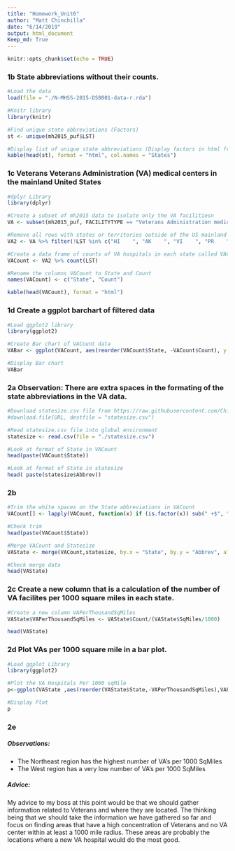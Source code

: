 ```yaml
---
title: "Homework_Unit6"
author: "Matt Chinchilla"
date: "6/14/2019"
output: html_document
Keep_md: True
---
```


```r
knitr::opts_chunk$set(echo = TRUE)
```

### 1b State abbreviations without their counts.
```r
#Load the data
load(file = "./N-MHSS-2015-DS0001-data-r.rda")

#Knitr library
library(knitr)

#Find unique state abbreviations (Factors)
st <- unique(mh2015_puf$LST)

#Display list of unique state abbreviations (Display factors in html friendly format)
kable(head(st), format = "html", col.names = "States")
```

### 1c Veterans Veterans Administration (VA) medical centers in the mainland United States

```r
#dplyr Library
library(dplyr)

#Create a subset of mh2015 data to isolate only the VA facilitiesn
VA <- subset(mh2015_puf, FACILITYTYPE == "Veterans Administration medical center (VAMC) or other VA health care facility")

#Remove all rows with states or territories outside of the US mainland
VA2 <- VA %>% filter(!LST %in% c("HI    ", "AK    ", "VI    ", "PR    " ))

#Create a data frame of counts of VA hospitals in each state called VACount
VACount <- VA2 %>% count(LST)

#Rename the columns VACount to State and Count
names(VACount) <- c("State", "Count")

kable(head(VACount), format = "html")
```

### 1d Create a ggplot barchart of filtered data
```r
#Load ggplot2 library
library(ggplot2)

#Create Bar chart of VACount data
VABar <- ggplot(VACount, aes(reorder(VACount$State, -VACount$Count), y = VACount$Count, fill = VACount$State)) + geom_bar(stat = "identity") +ggtitle("VA Count Per State")+ theme(legend.position = "none", plot.title = element_text(hjust = 0.5), axis.text.x = element_text(angle = 90)) + labs(x = "State", y = "Count of VA Hospitals") 

#Display Bar chart
VABar
```

### 2a Observation: There are extra spaces in the formating of the state abbreviations in the VA data.
```r
#Download statesize.csv file from https://raw.githubusercontent.com/Chinchillin1981/MSDS-6306-Doing-Data-Science/master/Unit%206/statesize.csv
#download.file(URL, destfile = "statesize.csv")

#Read statesize.csv file into global environment
statesize <- read.csv(file = "./statesize.csv")

#Look at format of State in VACount 
head(paste(VACount$State))

#Look at format of State in statesize
head( paste(statesize$Abbrev))
```

### 2b 
```r
#Trim the white spaces on the State abbreviations in VACount
VACount[] <- lapply(VACount, function(x) if (is.factor(x)) sub(" +$", "",x) else x)

#Check trim
head(paste(VACount$State))
```

```r
#Merge VACount and Statesize 
VAState <- merge(VACount,statesize, by.x = "State", by.y = "Abbrev", all.x = TRUE)

#Check merge data
head(VAState)
```


### 2c Create a new column that is a calculation of the number of VA facilites per 1000 square miles in each state.
```r
#Create a new column VAPerThousandSqMiles 
VAState$VAPerThousandSqMiles <- VAState$Count/(VAState$SqMiles/1000)

head(VAState)
```

### 2d Plot VAs per 1000 square mile in a bar plot.
```r
#Load ggplot Library
library(ggplot2)

#Plot the VA Hospitals Per 1000 sqMile
p<-ggplot(VAState ,aes(reorder(VAState$State,-VAPerThousandSqMiles),VAPerThousandSqMiles, fill=Region)) + geom_bar(stat='identity')+ theme(plot.title = element_text(hjust = 0.5), axis.text.x = element_text(angle = 90))+ ggtitle("VA Per 1000 SqMiles in Each State") + labs(x = "State", y = "Number of VA Per 1000 SqMile") + scale_fill_manual(values = c("Blue", "red","orange","green"))

#Display Plot
p
```

### 2e 
##### Observations:
+ The Northeast region has the highest number of VA's per 1000 SqMiles 
+ The West region has a very low number of VA's per 1000 SqMiles

##### Advice:
My advice to my boss at this point would be that we should gather information related to Veterans and where they are located. The thinking being that we should take the information we have gathered so far and focus on finding areas that have a high concentration of Veterans and no VA center within at least a 1000 mile radius. These areas are probably the locations where a new VA hospital would do the most good. 

